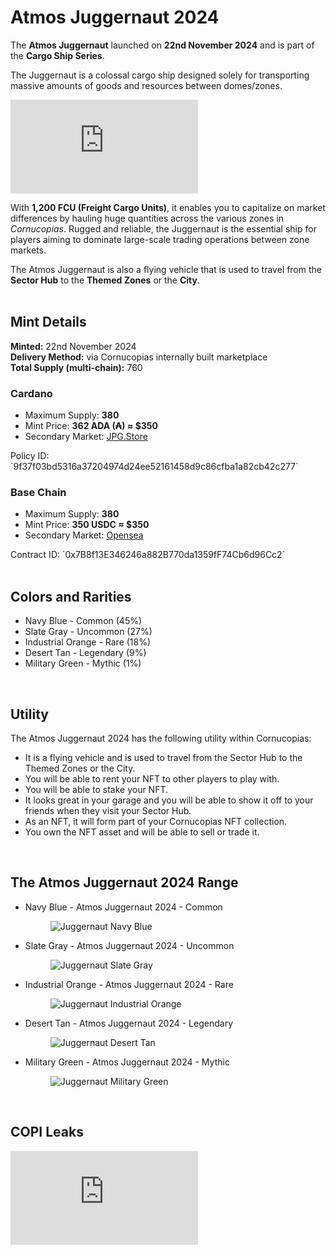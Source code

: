 # Atmos Juggernaut 2024  

The **Atmos Juggernaut** launched on **22nd November 2024** and is part of the **Cargo Ship Series**.  

The Juggernaut is a colossal cargo ship designed solely for transporting massive amounts of goods and resources between domes/zones.  

<div className="yt-embed">
  <iframe
    src="https://www.youtube.com/embed/Dg_1Nf0Dkr0"
    title="Atmos Juggernaut 2024 Trailer"
    frameBorder="0"
    allow="accelerometer; autoplay; clipboard-write; encrypted-media; gyroscope; picture-in-picture"
    allowFullScreen
  ></iframe>
</div>  

With **1,200 FCU (Freight Cargo Units)**, it enables you to capitalize on market differences by hauling huge quantities across the various zones in *Cornucopias*. Rugged and reliable, the Juggernaut is the essential ship for players aiming to dominate large-scale trading operations between zone markets.  

<div className="note-box ">
  The Atmos Juggernaut is also a flying vehicle that is used to travel from the <b>Sector Hub</b> to the <b>Themed Zones</b> or the <b>City</b>.
</div>  

</br>

## Mint Details  

**Minted:** 22nd November 2024  
**Delivery Method:** via Cornucopias internally built marketplace  
**Total Supply (multi-chain):** 760  

### Cardano  
- Maximum Supply: **380**  
- Mint Price: **362 ADA (₳) ≈ $350**  
- Secondary Market: [JPG.Store](https://www.jpg.store/collection/cornucopias-atmos-juggernaut-2024)  
<div className="note-box ">
Policy ID: `9f37f03bd5316a37204974d24ee52161458d9c86cfba1a82cb42c277`
</div>   

### Base Chain  
- Maximum Supply: **380**  
- Mint Price: **350 USDC ≈ $350**  
- Secondary Market: [Opensea](https://opensea.io/collection/atmos-juggernaut-2024)  

<div className="note-box ">
Contract ID: `0x7B8f13E346246a882B770da1359fF74Cb6d96Cc2`  
</div>  


</br>

## Colors and Rarities  

- Navy Blue - <span className="rarity-common">Common</span> (45%)  
- Slate Gray - <span className="rarity-uncommon">Uncommon</span> (27%)  
- Industrial Orange - <span className="rarity-rare">Rare</span> (18%)  
- Desert Tan - <span className="rarity-legendary">Legendary</span> (9%)  
- Military Green - <span className="rarity-mythic">Mythic</span> (1%)  

</br>

## Utility  

The Atmos Juggernaut 2024 has the following utility within Cornucopias:  

- It is a flying vehicle and is used to travel from the Sector Hub to the Themed Zones or the City.  
- You will be able to rent your NFT to other players to play with.  
- You will be able to stake your NFT.  
- It looks great in your garage and you will be able to show it off to your friends when they visit your Sector Hub.  
- As an NFT, it will form part of your Cornucopias NFT collection.  
- You own the NFT asset and will be able to sell or trade it.  

</br>

## The Atmos Juggernaut 2024 Range  

- Navy Blue - Atmos Juggernaut 2024 - <span className="rarity-common">Common</span>  
  <figure><img src="/images/nfts/juggernaut/navy-blue.avif" alt="Juggernaut Navy Blue" /></figure>  

- Slate Gray - Atmos Juggernaut 2024 - <span className="rarity-uncommon">Uncommon</span>  
  <figure><img src="/images/nfts/juggernaut/slate-gray.avif" alt="Juggernaut Slate Gray" /></figure>  

- Industrial Orange - Atmos Juggernaut 2024 - <span className="rarity-rare">Rare</span>  
  <figure><img src="/images/nfts/juggernaut/orange.avif" alt="Juggernaut Industrial Orange" /></figure>  

- Desert Tan - Atmos Juggernaut 2024 - <span className="rarity-legendary">Legendary</span>  
  <figure><img src="/images/nfts/juggernaut/desert-tan.avif" alt="Juggernaut Desert Tan" /></figure>  

- Military Green - Atmos Juggernaut 2024 - <span className="rarity-mythic">Mythic</span>  
  <figure><img src="/images/nfts/juggernaut/green.avif" alt="Juggernaut Military Green" /></figure>  

</br>

## COPI Leaks  


<iframe
  className="tweet-embed-lg"
  src="https://cdn.iframe.ly/api/iframe?url=https://x.com/CornucopiasGame/status/1859701269163802731&key=51bc4a918291fca55a89fb834db598af"
  loading="lazy"
  frameBorder="0"
  allowfullscreen
></iframe>

</br>

</br>